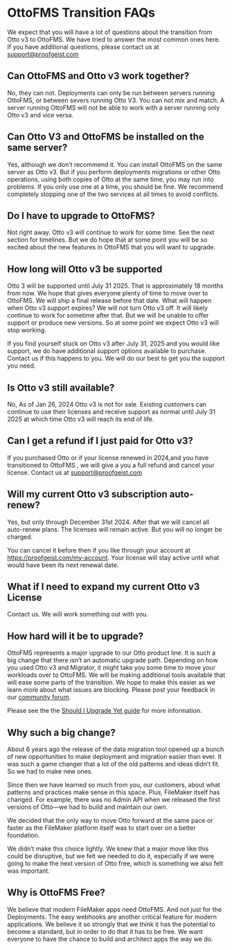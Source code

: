 # OttoFMS Transition FAQs

We expect that you will have a lot of questions about the transition from Otto v3 to OttoFMS. We have tried to answer the most common ones here. If you have additional questions, please contact us at support@proofgeist.com

## Can OttoFMS and Otto v3 work together?

No, they can not. Deployments can only be run between servers running OttoFMS, or between severs running Otto V3. You can not mix and match. A server running OttoFMS will not be able to work with a server running only Otto v3 and vice versa.

## Can Otto V3 and OttoFMS be installed on the same server?

Yes, although we don’t recommend it. You can install OttoFMS on the same server as Otto v3. But if you perform deployments migrations or other Otto operations, using both copies of Otto at the same time, you may run into problems. If you only use one at a time, you should be fine. We recommend completely stopping one of the two services at all times to avoid conflicts.

## Do I have to upgrade to OttoFMS?

Not right away. Otto v3 will continue to work for some time. See the next section for timelines. But we do hope that at some point you will be so excited about the new features in OttoFMS that you will want to upgrade.

## How long will Otto v3 be supported

Otto 3 will be supported until July 31 2025. That is approximately 18 months from now. We hope that gives everyone plenty of time to move over to OttoFMS. We will ship a final release before that date.
What will happen when Otto v3 support expires?
We will not turn Otto v3 off. It will likely continue to work for sometime after that. But we will be unable to offer support or produce new versions. So at some point we expect Otto v3 will stop working.

If you find yourself stuck on Otto v3 after July 31, 2025 and you would like support, we do have additional support options available to purchase. Contact us if this happens to you. We will do our best to get you the support you need.

## Is Otto v3 still available?

No, As of Jan 26, 2024 Otto v3 is not for sale. Existing customers can continue to use their licenses and receive support as normal until July 31 2025 at which time Otto v3 will reach its end of life.

## Can I get a refund if I just paid for Otto v3?

If you purchased Otto or if your license renewed in 2024,and you have transitioned to OttoFMS , we will give a you a full refund and cancel your license. Contact us at support@proofgeist.com

## Will my current Otto v3 subscription auto-renew?

Yes, but only through December 31st 2024. After that we will cancel all auto-renew plans. The licenses will remain active. But you will no longer be charged.

You can cancel it before then if you like through your account at https://proofgeist.com/my-account. Your license will stay active until what would have been its next renewal date.

## What if I need to expand my current Otto v3 License

Contact us. We will work something out with you.

## How hard will it be to upgrade?

OttoFMS represents a major upgrade to our Otto product line. It is such a big change that there isn’t an automatic upgrade path. Depending on how you used Otto v3 and Migrator, it might take you some time to move your workloads over to OttoFMS. We will be making additional tools available that will ease some parts of the transition. We hope to make this easier as we learn more about what issues are blocking. Please post your feedback in our [community forum](https://community.proofgeist.com/).

Please see the the [Should I Upgrade Yet guide](/otto3/should-i-upgrade-yet) for more information.

## Why such a big change?

About 6 years ago the release of the data migration tool opened up a bunch of new opportunities to make deployment and migration easier than ever. It was such a game changer that a lot of the old patterns and ideas didn’t fit. So we had to make new ones.

Since then we have learned so much from you, our customers, about what patterns and practices make sense in this space. Plus, FileMaker itself has changed. For example, there was no Admin API when we released the first versions of Otto—we had to build and maintain our own.

We decided that the only way to move Otto forward at the same pace or faster as the FileMaker platform itself was to start over on a better foundation.

We didn’t make this choice lightly. We knew that a major move like this could be disruptive, but we felt we needed to do it, especially if we were going to make the next version of Otto free, which is something we also felt was important.

## Why is OttoFMS Free?

We believe that modern FileMaker apps need OttoFMS. And not just for the Deployments. The easy webhooks are another critical feature for modern applications. We believe it so strongly that we think it has the potential to become a standard, but in order to do that it has to be free. We want everyone to have the chance to build and architect apps the way we do.
